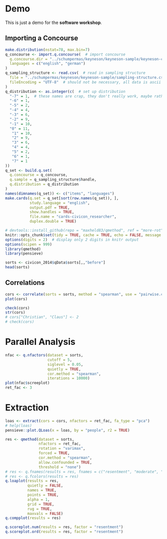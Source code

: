 # Demo {#demo}

This is just a demo for the **software workshop**.

## Importing a Concourse

```r
make.distribution(nstat=78, max.bin=7)
q_concourse <- import.q.concourse(  # import concourse
  q.concourse.dir = "../schumpermas/keyneson/keyneson-sample/keyneson-concourse/",
  languages = c("english", "german")
)
q_sampling_structure <- read.csv(  # read in sampling structure
  file = "../schumpermas/keyneson/keyneson-sample/sampling-structure.csv",
  fileEncoding = "UTF-8"  # should not be necessary, all data is ascii
)
q_distribution <- as.integer(c(  # set up distribution
  "-7" = 1,  # these names are crap, they don't really work, maybe rather make this a matrix if you really want names
  "-6" = 1,
  "-5" = 2,
  "-4" = 4,
  "-3" = 6,
  "-2" = 9,
  "-1" = 10,
  "0" = 11,
   "1" = 10,
   "2" = 9,
   "3" = 6,
   "4" = 4,
   "5" = 2,
   "6" = 1,
   "7" = 1
))
q_set <- build.q.set(
  q.concourse = q_concourse,
  q.sample = q_sampling_structure$handle,
  q.distribution = q_distribution
)
names(dimnames(q_set)) <- c("items", "languages")
make.cards(q.set = q_set[sort(row.names(q_set)), ], 
           study.language = "english", 
           output.pdf = TRUE, 
           show.handles = TRUE,
           file.name = "cards-civicon_researcher",
           duplex.double = TRUE)
```


```r
# devtools::install_github(repo = "maxheld83/qmethod", ref = "more-rot", force = TRUE)
knitr::opts_chunk$set(tidy = TRUE, cache = TRUE, echo = FALSE, message = FALSE, fig.width = 10, fig.height = 9)  # tidy formats code nicely in echo
options(digits = 2)  # display only 2 digits in knitr output
options(scipen = 999)
library(qmethod)
library(pensieve)
```

```r
sorts <- civicon_2014$qData$sorts[,,"before"]
head(sorts)
```

## Correlations

```r
cors <- correlate(sorts = sorts, method = "spearman", use = "pairwise.complete.obs")
plot(cors)
```

```r
check(cors)
str(cors)
# cors["Christian", "Claus"] <- 2
# check(cors)
```


# Parallel Analysis

```r
nfac <- q.nfactors(dataset = sorts, 
                   cutoff = 5, 
                   siglevel = 0.05, 
                   quietly = TRUE,
                   cor.method = "spearman",
                   iterations = 10000)
plot(nfac$screeplot)
ret_fac <- 3
```


# Extraction

```r
loas <- extract(cors = cors, nfactors = ret_fac, fa_type = "pca")
# help(loas)
pensieve::plot.QLoas(x = loas, by = "people", r2 = TRUE)
```

```r
res <- qmethod(dataset = sorts, 
               nfactors = ret_fac, 
               rotation = "varimax",
               forced = TRUE,
               cor.method = "spearman",
               allow.confounded = TRUE,
               threshold = "none")
# res <- q.fnames(results = res, fnames = c("resentment", "moderate", "critical"))
# res <- q.fcolors(results = res)
q.loaplot(results = res,
          quietly = FALSE, 
          names = TRUE, 
          points = TRUE, 
          alpha = 1, 
          grid = TRUE,
          rug = TRUE,
          maxvals = FALSE)
q.compplot(results = res)
```


```r
q.scoreplot.num(results = res, factor = "resentment")
q.scoreplot.ord(results = res, factor = "resentment")
```






